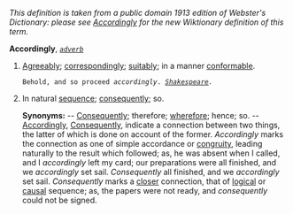 ''This definition is taken from a public domain 1913 edition of Webster's Dictionary: please see [[Accordingly]] for the new Wiktionary definition of this term.''

'''Accordingly''', ''<code>[[adverb (part of speech)|adverb]]</code>''

<ol>
<li>[[Agreeably]]; [[correspondingly]]; [[suitably]]; in a manner [[conformable]].

<code>Behold, and so proceed ''accordingly''. ''[[Shakespeare (source)|Shakespeare]].''</code>

<li> In natural [[sequence]]; [[consequently]]; so.

'''Synonyms:''' -- [[Consequently]]; therefore; [[wherefore]]; hence; so. -- [[Accordingly]], [[Consequently]], indicate a connection between two things, the latter of which is done on account of the former. ''Accordingly'' marks the connection as one of simple accordance or [[congruity]], leading naturally to the result which followed; as, he was absent when I called, and I ''accordingly'' left my card; our preparations were all finished, and we ''accordingly'' set sail. ''Consequently'' all finished, and we ''accordingly'' set sail. ''Consequently'' marks a [[closer]] connection, that of [[logical]] or [[causal]] sequence; as, the papers were not ready, and ''consequently'' could not be signed.
</ol>